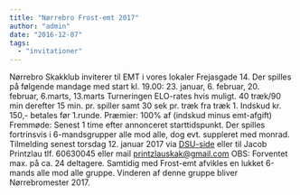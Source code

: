 ```yaml
---
title: "Nørrebro Frost-emt 2017"
author: "admin"
date: "2016-12-07"
tags: 
  - "invitationer"
---
```


Nørrebro Skakklub inviterer til EMT i vores lokaler Frejasgade 14. Der spilles på følgende mandage med start kl. 19.00: 23. januar, 6. februar, 20. februar, 6.marts, 13.marts Turneringen ELO-rates hvis muligt. 40 træk/90 min derefter 15 min. pr. spiller samt 30 sek pr. træk fra træk 1. Indskud kr. 150,- betales før 1.runde. Præmier: 100% af (indskud minus emt-afgift) Fremmøde: Senest 1 time efter annonceret starttidspunkt. Der spilles fortrinsvis i 6-mandsgrupper alle mod alle, dog evt. suppleret med monrad. Tilmelding senest torsdag 12. januar 2017 via [DSU-side](https://turnering.skak.dk/TournamentActive/Details?tourId=24002) eller til Jacob Printzlau tlf. 60630045 eller mail printzlauskak@gmail.com OBS: Forventet max. på ca. 24 deltagere. Samtidig med Frost-emt afvikles en lukket 6-mands alle mod alle gruppe. Vinderen af denne gruppe bliver Nørrebromester 2017.
